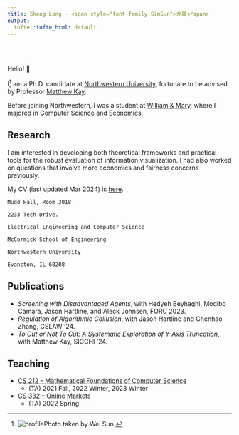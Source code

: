 ```yaml
---
title: Sheng Long · <span style="font-family:SimSun">龙晟</span>
output:
  tufte::tufte_html: default
---
```


<br><br>

Hello! 👋

I^[![profile](profile_2.jpg)Photo taken by Wei Sun.] am a Ph.D. candidate at [Northwestern University](https://www.northwestern.edu/), fortunate to be advised by Professor [Matthew Kay](https://www.mjskay.com/). 

Before joining Northwestern, I was a student at [William & Mary](https://www.wm.edu/), where I majored in Computer Science and Economics.

## Research

I am interested in developing both theoretical frameworks and practical tools for the robust evaluation of information visualization. I had also worked on questions that involve more economics and fairness concerns previously. 

My CV (last updated Mar 2024) is [here](https://mika-long.github.io/grad_cv.pdf).
```marginfigure
Mudd Hall, Room 3018

2233 Tech Drive.

Electrical Engineering and Computer Science

McCormick School of Engineering

Northwestern University

Evanston, IL 60208
```

## Publications 

- *Screening with Disadvantaged Agents*, with Hedyeh Beyhaghi, Modibo Camara, Jason Hartline, and Aleck Johnsen, FORC 2023.
- *Regulation of Algorithmic Collusion*, with Jason Hartline and Chenhao Zhang, CSLAW '24.  
- *To Cut or Not To Cut: A Systematic Exploration of Y-Axis Truncation*, with Matthew Kay, SIGCHI '24. 

## Teaching

- [CS 212 -- Mathematical Foundations of Computer Science](https://www.mccormick.northwestern.edu/computer-science/academics/courses/descriptions/212.html)
  - <span> (TA) 2021 Fall, 2022 Winter, 2023 Winter </span> 
- [CS 332 -- Online Markets](https://www.mccormick.northwestern.edu/computer-science/academics/courses/descriptions/332.html)
  - (TA) 2022 Spring 

<!-- ## Notes -->

<!-- Mostly here for my own purpose.  -->

<!-- - [Calibration](calibration.Rmd) -->
<!-- - Blackwell Approachability  -->

